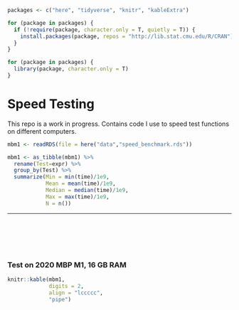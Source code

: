 ```r
packages <- c("here", "tidyverse", "knitr", "kableExtra")

for (package in packages) {
  if (!require(package, character.only = T, quietly = T)) {
    install.packages(package, repos = "http://lib.stat.cmu.edu/R/CRAN")
  }
}

for (package in packages) {
  library(package, character.only = T)
}
```

# Speed Testing

This repo is a work in progress. Contains code I use to speed test functions on different computers.

```r

mbm1 <- readRDS(file = here("data","speed_benchmark.rds"))

mbm1 <- as_tibble(mbm1) %>%
  rename(Test=expr) %>% 
  group_by(Test) %>%
  summarize(Min = min(time)/1e9,
            Mean = mean(time)/1e9,
            Median = median(time)/1e9,
            Max = max(time)/1e9,
            N = n())
```

---

<br><br><br><br>

### Test on 2020 MBP M1, 16 GB RAM
```r
knitr::kable(mbm1, 
             digits = 2, 
             align = "lccccc",
             "pipe")
```

